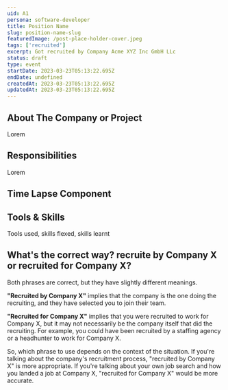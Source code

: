 ```yaml
---
uid: A1
persona: software-developer
title: Position Name
slug: position-name-slug
featuredImage: /post-place-holder-cover.jpeg
tags: ['recruited']
excerpt: Got recruited by Company Acme XYZ Inc GmbH LLc
status: draft
type: event
startDate: 2023-03-23T05:13:22.695Z
endDate: undefined
createdAt: 2023-03-23T05:13:22.695Z
updatedAt: 2023-03-23T05:13:22.695Z
---
```


## About The Company or Project

Lorem

## Responsibilities

Lorem

## Time Lapse Component


## Tools & Skills

Tools used, skills flexed, skills learnt

## What's the correct way? recruite **by** Company X or recruited **for** Company X? 

Both phrases are correct, but they have slightly different meanings.

**"Recruited by Company X"** implies that the company is the one doing the recruiting, and they have selected you to join their team.

**"Recruited for Company X"** implies that you were recruited to work for Company X, but it may not necessarily be the company itself that did the recruiting. For example, you could have been recruited by a staffing agency or a headhunter to work for Company X.

So, which phrase to use depends on the context of the situation. If you're talking about the company's recruitment process, "recruited by Company X" is more appropriate. If you're talking about your own job search and how you landed a job at Company X, "recruited for Company X" would be more accurate.